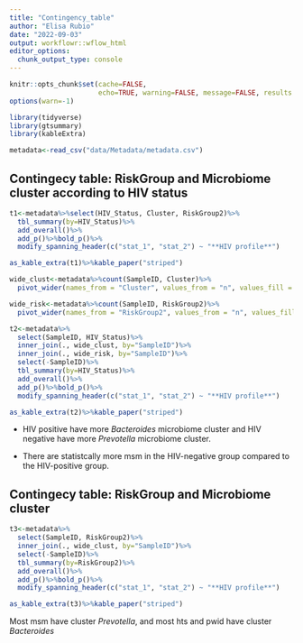 ```yaml
---
title: "Contingency_table"
author: "Elisa Rubio"
date: "2022-09-03"
output: workflowr::wflow_html
editor_options:
  chunk_output_type: console
---
```



```r
knitr::opts_chunk$set(cache=FALSE,
                      echo=TRUE, warning=FALSE, message=FALSE, results ='markup')
options(warn=-1)
```

```r
library(tidyverse)
library(gtsummary)
library(kableExtra)
```

```r
metadata<-read_csv("data/Metadata/metadata.csv")
```

## Contingecy table: RiskGroup and Microbiome cluster according to HIV status

```r
t1<-metadata%>%select(HIV_Status, Cluster, RiskGroup2)%>%
  tbl_summary(by=HIV_Status)%>%
  add_overall()%>%
  add_p()%>%bold_p()%>%
  modify_spanning_header(c("stat_1", "stat_2") ~ "**HIV profile**")

as_kable_extra(t1)%>%kable_paper("striped")
```


```r
wide_clust<-metadata%>%count(SampleID, Cluster)%>%
  pivot_wider(names_from = "Cluster", values_from = "n", values_fill = 0)

wide_risk<-metadata%>%count(SampleID, RiskGroup2)%>%
  pivot_wider(names_from = "RiskGroup2", values_from = "n", values_fill = 0)

t2<-metadata%>%
  select(SampleID, HIV_Status)%>%
  inner_join(., wide_clust, by="SampleID")%>%
  inner_join(., wide_risk, by="SampleID")%>%
  select(-SampleID)%>%
  tbl_summary(by=HIV_Status)%>%
  add_overall()%>%
  add_p()%>%bold_p()%>%
  modify_spanning_header(c("stat_1", "stat_2") ~ "**HIV profile**")

as_kable_extra(t2)%>%kable_paper("striped")
```

- HIV positive have more _Bacteroides_ microbiome cluster and HIV negative have more _Prevotella_ microbiome cluster. 

- There are statistcally more msm in the HIV-negative group compared to the HIV-positive group. 

## Contingecy table: RiskGroup and Microbiome cluster

```r
t3<-metadata%>%
  select(SampleID, RiskGroup2)%>%
  inner_join(., wide_clust, by="SampleID")%>%
  select(-SampleID)%>%
  tbl_summary(by=RiskGroup2)%>%
  add_overall()%>%
  add_p()%>%bold_p()%>%
  modify_spanning_header(c("stat_1", "stat_2") ~ "**HIV profile**")

as_kable_extra(t3)%>%kable_paper("striped")
```

Most msm have cluster _Prevotella_, and most hts and pwid have cluster _Bacteroides_

